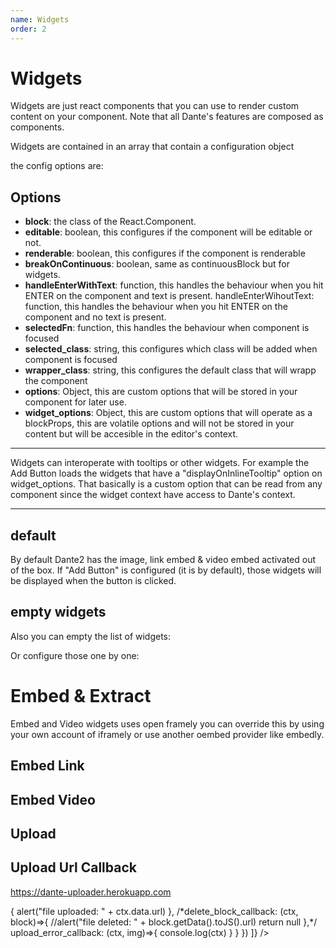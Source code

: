 ```yaml
---
name: Widgets
order: 2
---
```



# Widgets


Widgets are just react components that you can use to render custom content on your component. Note that all Dante's features are composed as components.

Widgets are contained in an array that contain a configuration object

the config options are:

## Options

+ **block**: the class of the React.Component.
+ **editable**: boolean, this configures if the component will be editable or not.
+ **renderable**: boolean, this configures if the component is renderable
+ **breakOnContinuous**: boolean, same as continuousBlock but for widgets.
+ **handleEnterWithText**: function, this handles the behaviour when you hit ENTER on the component and text is present.
handleEnterWihoutText: function, this handles the behaviour when you hit ENTER on the component and no text is present.
+ **selectedFn**: function, this handles the behaviour when component is focused
+ **selected_class**: string, this configures which class will be added when component is focused
+ **wrapper_class**: string, this configures the default class that will wrapp the component
+ **options**: Object, this are custom options that will be stored in your component for later use.
+ **widget_options**: Object, this are custom options that will operate as a blockProps, this are volatile options and will not be stored in your content but will be accesible in the editor's context. 

---------------

Widgets can interoperate with tooltips or other widgets. For example the Add Button loads the widgets that have a "displayOnInlineTooltip" option on widget_options. That basically is a custom option that can be read from any component since the widget context have access to Dante's context.

-------------------

## default

By default Dante2 has the image, link embed & video embed activated out of the box. If "Add Button" is configured (it is by default), those widgets will be displayed when the button is clicked.  

<Playground>
  <Dante content={null} />
</Playground>

## empty widgets 

Also you can empty the list of widgets:

<Playground>
  <Dante content={null} widgets={[]}/>
</Playground>

Or configure those one by one:

<Playground>
  <Dante content={null} widgets={[ImageBlockConfig()]}  
  />
</Playground>


# Embed & Extract

Embed and Video widgets uses open framely you can override this by using your own account of iframely or use another oembed provider like embedly.


## Embed Link

<Playground>
  <Dante content={null} widgets={[
                                  EmbedBlockConfig({ options: {
                                      placeholder: "put an external link",
                                      endpoint: "//open.iframe.ly/api/oembed?origin=https://github.com&url="
                                    } })
                                    , 
                                  PlaceholderBlockConfig()
                                  ]}  
  />
</Playground>

## Embed Video

<Playground>
  <Dante content={null} widgets={[
                                  VideoBlockConfig({ options: {
                                      placeholder: "put an external video link",
                                      endpoint: "//open.iframe.ly/api/oembed?origin=https://github.com&url=",
                                      caption: 'optional caption'
                                    } 
                                  }), 
                                  PlaceholderBlockConfig()
                                  ]}  
  />
</Playground>

## Upload 

<Playground>
  <Dante content={null} widgets={[ImageBlockConfig()]}  
  />
</Playground>

## Upload Url Callback

https://dante-uploader.herokuapp.com

<Playground>
  <Dante content={null} widgets={[ImageBlockConfig({
    options: {
      upload_url: 'http://localhost:4000/upload', 
      upload_callback: (ctx, img)=> { 
        alert("file uploaded: " + ctx.data.url) 
      },
      /*delete_block_callback: (ctx, block)=>{
        //alert("file deleted: " + block.getData().toJS().url)
        return null
      },*/
      upload_error_callback: (ctx, img)=>{
        console.log(ctx)
      }
    }
  })
  ]}  
  />
</Playground>


